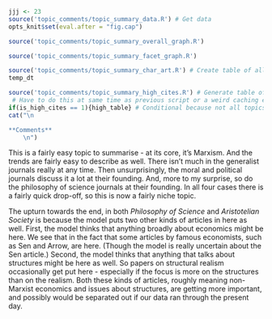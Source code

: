 ```r
jjj <- 23
source('topic_comments/topic_summary_data.R') # Get data
opts_knit$set(eval.after = "fig.cap")
```

```r
source('topic_comments/topic_summary_overall_graph.R')
```

```r
source('topic_comments/topic_summary_facet_graph.R')
```

```r
source('topic_comments/topic_summary_char_art.R') # Create table of all articles in topic
temp_dt
```

```r
source('topic_comments/topic_summary_high_cites.R') # Generate table of highly cited articles. 
 # Have to do this at same time as previous script or a weird caching error occurs.
if(is_high_cites == 1){high_table} # Conditional because not all topics have high cites
cat("\n

**Comments**
	\n")
```

This is a fairly easy topic to summarise - at its core, it's Marxism. And the trends are fairly easy to describe as well. There isn't much in the generalist journals really at any time. Then unsurprisingly, the moral and political journals discuss it a lot at their founding. And, more to my surprise, so do the philosophy of science journals at their founding. In all four cases there is a fairly quick drop-off, so this is now a fairly niche topic.

The upturn towards the end, in both _Philosophy of Science_ and _Aristotelian Society_ is because the model puts two other kinds of articles in here as well. First, the model thinks that anything broadly about economics might be here. We see that in the fact that some articles by famous economists, such as Sen and Arrow, are here. (Though the model is really uncertain about the Sen article.) Second, the model thinks that anything that talks about structures might be here as well. So papers on structural realism occasionally get put here - especially if the focus is more on the structures than on the realism. Both these kinds of articles, roughly meaning non-Marxist economics and issues about structures, are getting more important, and possibly would be separated out if our data ran through the present day.
